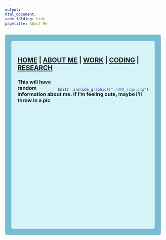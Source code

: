 ```yaml
---
output: 
html_document:
code_folding: hide
pagetitle: About Me
---
```


<style type="text/css">
.main-container {
  max-width: 1800px;
  margin-left: auto;
  margin-right: auto;
}
</style>

<style>
div.blue { background-color:#78bdcf; border-radius: 5px; padding: 20px;}
</style>
<div class = "blue">



<style>
div.lightblue { background-color:#d7f3fa; border-radius: 5px; padding: 20px;}
</style>
<div class = "lightblue">

## [HOME](https://joedidley.github.io/) | [ABOUT ME](https://joedidley.github.io/About_Me/) | [WORK](https://joedidley.github.io//Work/) | [CODING](https://joedidley.github.io//Coding/) | [RESEARCH](https://joedidley.github.io//Research) 

<div style= "float:right;position: relative;top:20px">
```r
knitr::include_graphics("./UVU_logo.png")
```
</div>

### This will have random information about me. If I'm feeling cute, maybe I'll throw in a pic

<br><br><br><br><br><br><br><br><br><br><br><br><br><br><br><br><br><br><br><br><br>
